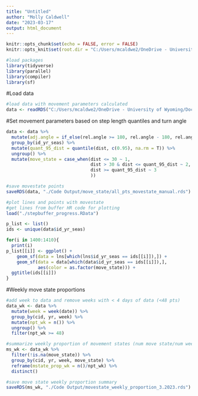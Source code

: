 ```yaml
---
title: "Untitled"
author: "Molly Caldwell"
date: "2023-03-17"
output: html_document
---
```


```r
knitr::opts_chunk$set(echo = FALSE, error = FALSE)
knitr::opts_knit$set(root.dir = "C:/Users/mcaldwe2/OneDrive - University of Wyoming/Documents/UWyo/PhD project/YNP-ungulate-niche-paper/")
```

```r
#load packages
library(tidyverse)
library(parallel)
library(compiler)
library(sf)
```

#Load data

```r
#load data with movement parameters calculated
data <- readRDS("C:/Users/mcaldwe2/OneDrive - University of Wyoming/Documents/UWyo/PhD project/YNP-ungulate-niche-paper/Data/allspp_cleanedGPSdata_seasonal_moveparams_3.2023.rds")

```

#Set movement parameters based on step length quantiles and turn angle

```r
data <- data %>% 
  mutate(adj.angle = if_else(rel.angle >= 180, rel.angle - 180, rel.angle)) %>% 
  group_by(id_yr_seas) %>%  
  mutate(quant_95_dist = quantile(dist, c(0.95), na.rm = T)) %>%
  ungroup() %>% 
  mutate(move_state = case_when(dist <= 30 ~ 1,
                                dist > 30 & dist <= quant_95_dist ~ 2,
                                dist >= quant_95_dist ~ 3
                                ))

#save movestate points
saveRDS(data, "./Code Output/move_state/all_pts_movestate_manual.rds")

```

```r
#plot lines and points with movestate
#get lines from buffer HR code for plotting
load("./stepbuffer_progress.RData")

p_list <- list()
ids <- unique(data$id_yr_seas)

for(i in 1400:1410){
  print(i)
p_list[[i]] <- ggplot() +
    geom_sf(data = lns[which(lns$id_yr_seas == ids[[i]]),]) +
    geom_sf(data = data[which(data$id_yr_seas == ids[[i]]),],
            aes(color = as.factor(move_state))) +
  ggtitle(ids[[i]])
}
```

#Weekly move state proportions    

```r
#add week to data and remove weeks with < 4 days of data (<48 pts)
data_wk <- data %>% 
  mutate(week = week(date)) %>% 
  group_by(cid, yr, week) %>% 
  mutate(npt_wk = n()) %>% 
  ungroup() %>% 
  filter(npt_wk >= 48)

#summarize weekly proportion of movement states (num move state/num weekly pts)
ms_wk <- data_wk %>% 
  filter(!is.na(move_state)) %>% 
  group_by(cid, yr, week, move_state) %>%
  reframe(mstate_prop_wk = n()/npt_wk) %>% 
  distinct()

#save move state weekly proportion summary
saveRDS(ms_wk, "./Code Output/movestate_weekly_proportion_3.2023.rds")
```








